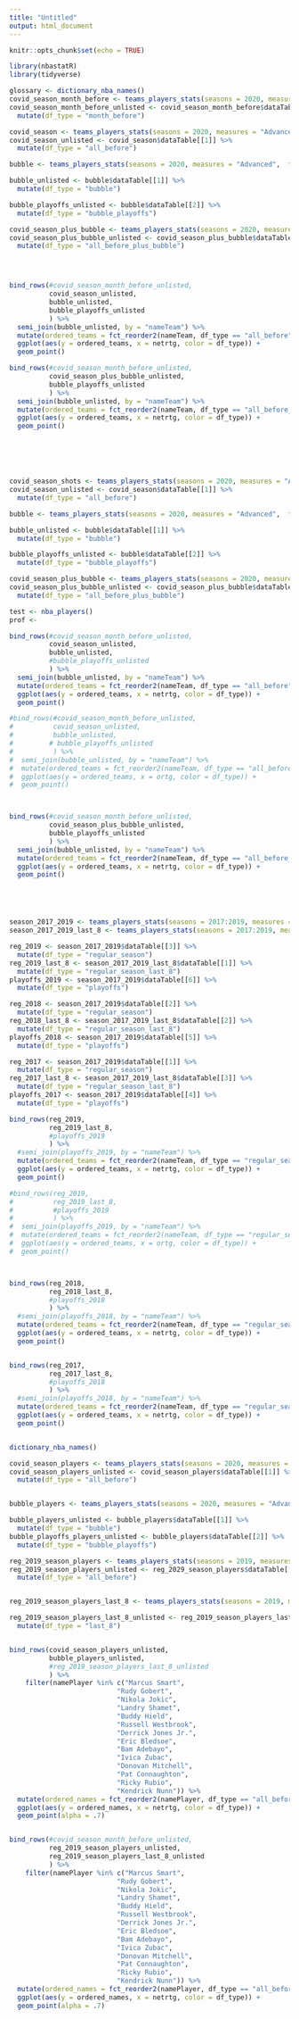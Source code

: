 ```yaml
---
title: "Untitled"
output: html_document
---
```


```r
knitr::opts_chunk$set(echo = TRUE)

library(nbastatR)
library(tidyverse)
```



```r
glossary <- dictionary_nba_names()
covid_season_month_before <- teams_players_stats(seasons = 2020, measures = "Advanced", types = "team", tables = "general", modes = "PerGame", date_from = "2-11-20", date_to = "3-11-20")
covid_season_month_before_unlisted <- covid_season_month_before$dataTable[[1]] %>% 
  mutate(df_type = "month_before")

covid_season <- teams_players_stats(seasons = 2020, measures = "Advanced", types = "team", tables = "general", modes = "PerGame", date_from = "10-22-19", date_to = "3-11-20")
covid_season_unlisted <- covid_season$dataTable[[1]] %>% 
  mutate(df_type = "all_before")

bubble <- teams_players_stats(seasons = 2020, measures = "Advanced",  types = "team", season_types = c("Regular Season", "Playoffs"), tables = "general", modes = "PerGame", date_from = "7-29-20", date_to = "10-11-20")

bubble_unlisted <- bubble$dataTable[[1]] %>% 
  mutate(df_type = "bubble") 

bubble_playoffs_unlisted <- bubble$dataTable[[2]] %>% 
  mutate(df_type = "bubble_playoffs")   

covid_season_plus_bubble <- teams_players_stats(seasons = 2020, measures = "Advanced", types = "team", tables = "general", modes = "PerGame", date_from = "10-22-19", date_to = "10-11-20")
covid_season_plus_bubble_unlisted <- covid_season_plus_bubble$dataTable[[1]] %>% 
  mutate(df_type = "all_before_plus_bubble")




bind_rows(#covid_season_month_before_unlisted,
          covid_season_unlisted,
          bubble_unlisted,
          bubble_playoffs_unlisted
          ) %>% 
  semi_join(bubble_unlisted, by = "nameTeam") %>% 
  mutate(ordered_teams = fct_reorder2(nameTeam, df_type == "all_before", netrtg, .desc = FALSE)) %>% 
  ggplot(aes(y = ordered_teams, x = netrtg, color = df_type)) + 
  geom_point()

bind_rows(#covid_season_month_before_unlisted,
          covid_season_plus_bubble_unlisted,
          bubble_playoffs_unlisted
          ) %>% 
  semi_join(bubble_unlisted, by = "nameTeam") %>% 
  mutate(ordered_teams = fct_reorder2(nameTeam, df_type == "all_before_plus_bubble", netrtg, .desc = FALSE)) %>% 
  ggplot(aes(y = ordered_teams, x = netrtg, color = df_type)) + 
  geom_point()







```


```r


covid_season_shots <- teams_players_stats(seasons = 2020, measures = "Advanced", types = "team", tables = "general", modes = "PerGame", date_from = "10-22-19", date_to = "3-11-20")
covid_season_unlisted <- covid_season$dataTable[[1]] %>% 
  mutate(df_type = "all_before")

bubble <- teams_players_stats(seasons = 2020, measures = "Advanced",  types = "team", season_types = c("Regular Season", "Playoffs"), tables = "general", modes = "PerGame", date_from = "7-29-20", date_to = "10-11-20")

bubble_unlisted <- bubble$dataTable[[1]] %>% 
  mutate(df_type = "bubble") 

bubble_playoffs_unlisted <- bubble$dataTable[[2]] %>% 
  mutate(df_type = "bubble_playoffs")   

covid_season_plus_bubble <- teams_players_stats(seasons = 2020, measures = "Advanced", types = "team", tables = "general", modes = "PerGame", date_from = "10-22-19", date_to = "10-11-20")
covid_season_plus_bubble_unlisted <- covid_season_plus_bubble$dataTable[[1]] %>% 
  mutate(df_type = "all_before_plus_bubble")

test <- nba_players()
prof <- 

bind_rows(#covid_season_month_before_unlisted,
          covid_season_unlisted,
          bubble_unlisted,
          #bubble_playoffs_unlisted
          ) %>% 
  semi_join(bubble_unlisted, by = "nameTeam") %>% 
  mutate(ordered_teams = fct_reorder2(nameTeam, df_type == "all_before", netrtg, .desc = FALSE)) %>% 
  ggplot(aes(y = ordered_teams, x = netrtg, color = df_type)) + 
  geom_point()

#bind_rows(#covid_season_month_before_unlisted,
#          covid_season_unlisted,
#          bubble_unlisted,
#         # bubble_playoffs_unlisted
#          ) %>% 
#  semi_join(bubble_unlisted, by = "nameTeam") %>% 
#  mutate(ordered_teams = fct_reorder2(nameTeam, df_type == "all_before", ortg, .desc = FALSE)) %>% 
#  ggplot(aes(y = ordered_teams, x = ortg, color = df_type)) + 
#  geom_point()



bind_rows(#covid_season_month_before_unlisted,
          covid_season_plus_bubble_unlisted,
          bubble_playoffs_unlisted
          ) %>% 
  semi_join(bubble_unlisted, by = "nameTeam") %>% 
  mutate(ordered_teams = fct_reorder2(nameTeam, df_type == "all_before_plus_bubble", netrtg, .desc = FALSE)) %>% 
  ggplot(aes(y = ordered_teams, x = netrtg, color = df_type)) + 
  geom_point()






```

```r

season_2017_2019 <- teams_players_stats(seasons = 2017:2019, measures = "Advanced", season_types =  c("Regular Season", "Playoffs"), types = "team", tables = "general", modes = "PerGame")
season_2017_2019_last_8 <- teams_players_stats(seasons = 2017:2019, measures = "Advanced", season_types =  c("Regular Season"), types = "team", tables = "general", modes = "PerGame", last_n_games = 8)

reg_2019 <- season_2017_2019$dataTable[[3]] %>% 
  mutate(df_type = "regular_season")
reg_2019_last_8 <- season_2017_2019_last_8$dataTable[[1]] %>% 
  mutate(df_type = "regular_season_last_8")
playoffs_2019 <- season_2017_2019$dataTable[[6]] %>% 
  mutate(df_type = "playoffs")

reg_2018 <- season_2017_2019$dataTable[[2]] %>% 
  mutate(df_type = "regular_season")
reg_2018_last_8 <- season_2017_2019_last_8$dataTable[[2]] %>% 
  mutate(df_type = "regular_season_last_8")
playoffs_2018 <- season_2017_2019$dataTable[[5]] %>% 
  mutate(df_type = "playoffs")

reg_2017 <- season_2017_2019$dataTable[[1]] %>% 
  mutate(df_type = "regular_season")
reg_2017_last_8 <- season_2017_2019_last_8$dataTable[[3]] %>% 
  mutate(df_type = "regular_season_last_8")
playoffs_2017 <- season_2017_2019$dataTable[[4]] %>% 
  mutate(df_type = "playoffs")

bind_rows(reg_2019,
          reg_2019_last_8,
          #playoffs_2019
          ) %>% 
  #semi_join(playoffs_2019, by = "nameTeam") %>% 
  mutate(ordered_teams = fct_reorder2(nameTeam, df_type == "regular_season", netrtg, .desc = FALSE)) %>% 
  ggplot(aes(y = ordered_teams, x = netrtg, color = df_type)) + 
  geom_point()

#bind_rows(reg_2019,
#          reg_2019_last_8,
#          #playoffs_2019
#          ) %>% 
#  semi_join(playoffs_2019, by = "nameTeam") %>% 
#  mutate(ordered_teams = fct_reorder2(nameTeam, df_type == "regular_season", ortg, .desc = FALSE)) %>% 
#  ggplot(aes(y = ordered_teams, x = ortg, color = df_type)) + 
#  geom_point()



bind_rows(reg_2018,
          reg_2018_last_8,
          #playoffs_2018
          ) %>% 
  #semi_join(playoffs_2018, by = "nameTeam") %>% 
  mutate(ordered_teams = fct_reorder2(nameTeam, df_type == "regular_season", netrtg, .desc = FALSE)) %>% 
  ggplot(aes(y = ordered_teams, x = netrtg, color = df_type)) + 
  geom_point()


bind_rows(reg_2017,
          reg_2017_last_8,
          #playoffs_2018
          ) %>% 
  #semi_join(playoffs_2018, by = "nameTeam") %>% 
  mutate(ordered_teams = fct_reorder2(nameTeam, df_type == "regular_season", netrtg, .desc = FALSE)) %>% 
  ggplot(aes(y = ordered_teams, x = netrtg, color = df_type)) + 
  geom_point()



```

```r


dictionary_nba_names()

```

```r

covid_season_players <- teams_players_stats(seasons = 2020, measures = "Advanced", types = "player", tables = "general", modes = "PerGame", date_from = "10-22-19", date_to = "3-11-20")
covid_season_players_unlisted <- covid_season_players$dataTable[[1]] %>% 
  mutate(df_type = "all_before")


bubble_players <- teams_players_stats(seasons = 2020, measures = "Advanced",  types = "player", season_types = c("Regular Season", "Playoffs"), tables = "general", modes = "PerGame", date_from = "7-29-20", date_to = "10-11-20")

bubble_players_unlisted <- bubble_players$dataTable[[1]] %>% 
  mutate(df_type = "bubble") 
bubble_playoffs_players_unlisted <- bubble_players$dataTable[[2]] %>% 
  mutate(df_type = "bubble_playoffs") 

reg_2019_season_players <- teams_players_stats(seasons = 2019, measures = "Advanced", types = "player", tables = "general", modes = "PerGame")
reg_2019_season_players_unlisted <- reg_2029_season_players$dataTable[[1]] %>% 
  mutate(df_type = "all_before")


reg_2019_season_players_last_8 <- teams_players_stats(seasons = 2019, measures = "Advanced",  types = "player", season_types = c("Regular Season", "Playoffs"), tables = "general", modes = "PerGame", last_n_games = 8)

reg_2019_season_players_last_8_unlisted <- reg_2019_season_players_last_8$dataTable[[1]] %>% 
  mutate(df_type = "last_8") 


bind_rows(covid_season_players_unlisted,
          bubble_players_unlisted, 
          #reg_2019_season_players_last_8_unlisted
          ) %>% 
    filter(namePlayer %in% c("Marcus Smart",
                           "Rudy Gobert",
                           "Nikola Jokic",
                           "Landry Shamet",
                           "Buddy Hield",
                           "Russell Westbrook",
                           "Derrick Jones Jr.",
                           "Eric Bledsoe",
                           "Bam Adebayo",
                           "Ivica Zubac",
                           "Donovan Mitchell",
                           "Pat Connaughton",
                           "Ricky Rubio",
                           "Kendrick Nunn")) %>% 
  mutate(ordered_names = fct_reorder2(namePlayer, df_type == "all_before", netrtg, .desc = FALSE)) %>% 
  ggplot(aes(y = ordered_names, x = netrtg, color = df_type)) + 
  geom_point(alpha = .7)


bind_rows(#covid_season_month_before_unlisted,
          reg_2019_season_players_unlisted, 
          reg_2019_season_players_last_8_unlisted
          ) %>% 
    filter(namePlayer %in% c("Marcus Smart",
                           "Rudy Gobert",
                           "Nikola Jokic",
                           "Landry Shamet",
                           "Buddy Hield",
                           "Russell Westbrook",
                           "Derrick Jones Jr.",
                           "Eric Bledsoe",
                           "Bam Adebayo",
                           "Ivica Zubac",
                           "Donovan Mitchell",
                           "Pat Connaughton",
                           "Ricky Rubio",
                           "Kendrick Nunn")) %>% 
  mutate(ordered_names = fct_reorder2(namePlayer, df_type == "all_before", netrtg, .desc = FALSE)) %>% 
  ggplot(aes(y = ordered_names, x = netrtg, color = df_type)) + 
  geom_point(alpha = .7)

```

```r
```


